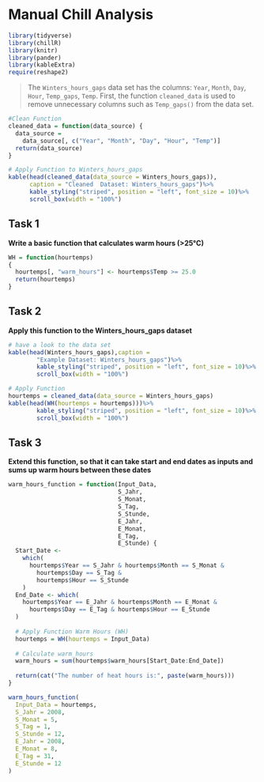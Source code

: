 # Manual Chill Analysis

```r
library(tidyverse)
library(chillR)
library(knitr)
library(pander)
library(kableExtra)
require(reshape2)
```


>
The `Winters_hours_gaps` data set has the columns: `Year`, `Month`, `Day`, `Hour`, `Temp_gaps`, `Temp`. First, the function `cleaned_data` is used to remove unnecessary columns such as `Temp_gaps()` from the data set.



```r

#Clean Function
cleaned_data = function(data_source) {
  data_source = 
    data_source[, c("Year", "Month", "Day", "Hour", "Temp")]
  return(data_source)
}

# Apply Function to Winters_hours_gaps
kable(head(cleaned_data(data_source = Winters_hours_gaps)),
      caption = "Cleaned  Dataset: Winters_hours_gaps")%>%
      kable_styling("striped", position = "left", font_size = 10)%>%
      scroll_box(width = "100%")
```




## Task 1

**Write a basic function that calculates warm hours (>25°C)**


```r
WH = function(hourtemps)
{
  hourtemps[, "warm_hours"] <- hourtemps$Temp >= 25.0
  return(hourtemps)
}
```


## Task 2

**Apply this function to the Winters_hours_gaps dataset**


```r
# have a look to the data set
kable(head(Winters_hours_gaps),caption = 
        "Example Dataset: Winters_hours_gaps")%>%
        kable_styling("striped", position = "left", font_size = 10)%>%
        scroll_box(width = "100%")
```


```r
# Apply Function
hourtemps = cleaned_data(data_source = Winters_hours_gaps)
kable(head(WH(hourtemps = hourtemps)))%>%
        kable_styling("striped", position = "left", font_size = 10)%>%
        scroll_box(width = "100%")
```


## Task 3

**Extend this function, so that it can take start and end dates as inputs and sums up warm hours between these dates**

```r
warm_hours_function = function(Input_Data,
                               S_Jahr,
                               S_Monat,
                               S_Tag,
                               S_Stunde,
                               E_Jahr,
                               E_Monat,
                               E_Tag,
                               E_Stunde) {
  Start_Date <-
    which(
      hourtemps$Year == S_Jahr & hourtemps$Month == S_Monat &
        hourtemps$Day == S_Tag &
        hourtemps$Hour == S_Stunde
    )
  End_Date <- which(
    hourtemps$Year == E_Jahr & hourtemps$Month == E_Monat &
      hourtemps$Day == E_Tag & hourtemps$Hour == E_Stunde
  )
  
  # Apply Function Warm Hours (WH)
  hourtemps = WH(hourtemps = Input_Data)
  
  # Calculate warm_hours
  warm_hours = sum(hourtemps$warm_hours[Start_Date:End_Date])
  
  return(cat("The number of heat hours is:", paste(warm_hours)))
}

warm_hours_function(
  Input_Data = hourtemps,
  S_Jahr = 2008,
  S_Monat = 5,
  S_Tag = 1,
  S_Stunde = 12,
  E_Jahr = 2008,
  E_Monat = 8,
  E_Tag = 31,
  E_Stunde = 12
)

```



